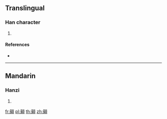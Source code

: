 {{character info/new}}
==Translingual==

===Han character===
{{Han char|rn=181|rad=頁|as=11|sn=20|four=|canj=XYOMB,YOMBC}}

# {{defn|Han|sort=頁11}}

====References====
* {{Han ref|kx=1409.080|dkj=43659|dj=1927.210|hdz=74390.090|uh=9861|ud=39009}}

----

==Mandarin==

===Hanzi===
{{cmn-hanzi|pin=[[mān]] ([[man1]]), [[yì]] ([[yi4]])|wg=man<sup>1</sup>, i<sup>4</sup>}}

# {{defn|lang=cmn|sort=頁11}}

[[fr:顡]]
[[pl:顡]]
[[th:顡]]
[[zh:顡]]